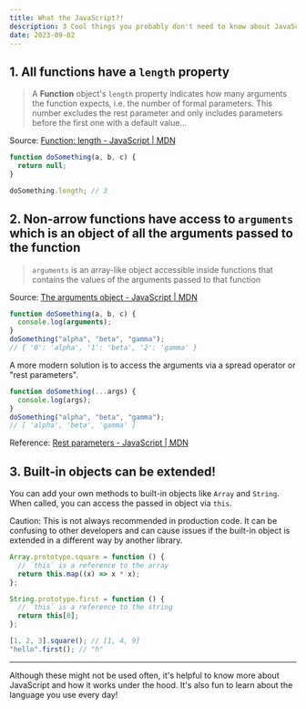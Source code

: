 ```yaml
---
title: What the JavaScript?!
description: 3 Cool things you probably don't need to know about JavaScript
date: 2023-09-02
---
```


## 1. All functions have a `length` property

> A **Function** object's `length` property indicates how many arguments the function expects, i.e. the number of formal parameters. This number excludes the rest parameter and only includes parameters before the first one with a default value...

Source:
[Function: length - JavaScript | MDN](https://developer.mozilla.org/en-US/docs/Web/JavaScript/Reference/Global_Objects/Function/length)

```ts
function doSomething(a, b, c) {
  return null;
}

doSomething.length; // 3
```

## 2. Non-arrow functions have access to `arguments` which is an object of all the arguments passed to the function

> `arguments` is an array-like object accessible inside functions that contains the values of the arguments passed to that function

Source: [The arguments object - JavaScript | MDN](https://developer.mozilla.org/en-US/docs/Web/JavaScript/Reference/Functions/arguments)

```ts
function doSomething(a, b, c) {
  console.log(arguments);
}
doSomething("alpha", "beta", "gamma");
// { '0': 'alpha', '1': 'beta', '2': 'gamma' }
```

A more modern solution is to access the arguments via a spread operator or "rest parameters".

```ts
function doSomething(...args) {
  console.log(args);
}
doSomething("alpha", "beta", "gamma");
// [ 'alpha', 'beta', 'gamma' ]
```

Reference: [Rest parameters - JavaScript | MDN](https://developer.mozilla.org/en-US/docs/Web/JavaScript/Reference/Functions/rest_parameters)

## 3. Built-in objects can be extended!

You can add your own methods to built-in objects like `Array` and `String`. When called, you can access the passed in object via `this`.

Caution: This is not always recommended in production code. It can be confusing to other developers and can cause issues if the built-in object is extended in a different way by another library.

```ts
Array.prototype.square = function () {
  // `this` is a reference to the array
  return this.map((x) => x * x);
};

String.prototype.first = function () {
  // `this` is a reference to the string
  return this[0];
};

[1, 2, 3].square(); // [1, 4, 9]
"hello".first(); // "h"
```

---

Although these might not be used often, it's helpful to know more about JavaScript and how it works under the hood. It's also fun to learn about the language you use every day!
